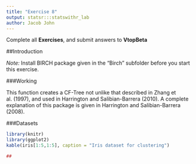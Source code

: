 ```yaml
---
title: "Exercise 8"
output: statsr:::statswithr_lab
author: Jacob John
---
```


<div id="instructions">
Complete all **Exercises**, and submit answers to **VtopBeta**
</div>


##Introduction

*Note:* Install BIRCH package given in the "Birch" subfolder before you start this exercise.

###Working

This function creates a CF-Tree not unlike that described in Zhang et al. (1997), and used in Harrington and Salibian-Barrera (2010). A complete explanation of this package is given in Harrington and Salibian-Barrera (2008).


###Datasets

```r
library(knitr)
library(ggplot2)
kable(iris[1:5,1:5], caption = "Iris dataset for clustering")
```


```r
##
```

